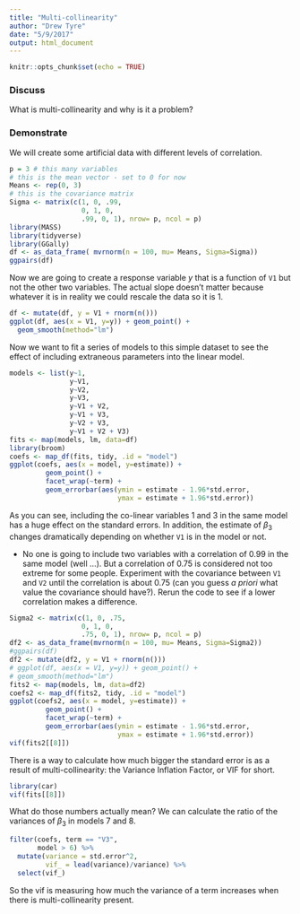 ```yaml
---
title: "Multi-collinearity"
author: "Drew Tyre"
date: "5/9/2017"
output: html_document
---
```


```r
knitr::opts_chunk$set(echo = TRUE)
```

### Discuss

What is multi-collinearity and why is it a problem? 

### Demonstrate

We will create some artificial data with different levels of correlation.

```r
p = 3 # this many variables
# this is the mean vector - set to 0 for now
Means <- rep(0, 3)
# this is the covariance matrix
Sigma <- matrix(c(1, 0, .99, 
                  0, 1, 0,
                  .99, 0, 1), nrow= p, ncol = p)
library(MASS)
library(tidyverse)
library(GGally)
df <- as_data_frame( mvrnorm(n = 100, mu= Means, Sigma=Sigma))
ggpairs(df)
```

Now we are going to create a response variable *y* that is a function of `V1` but not the other two variables. The actual slope doesn't matter because whatever it is in reality we could rescale the data so it is 1. 

```r
df <- mutate(df, y = V1 + rnorm(n()))
ggplot(df, aes(x = V1, y=y)) + geom_point() + 
  geom_smooth(method="lm")
```

Now we want to fit a series of models to this simple dataset to see the effect of including extraneous parameters into the linear model.

```r
models <- list(y~1,
               y~V1,
               y~V2,
               y~V3,
               y~V1 + V2,
               y~V1 + V3,
               y~V2 + V3,
               y~V1 + V2 + V3)
fits <- map(models, lm, data=df)
library(broom)
coefs <- map_df(fits, tidy, .id = "model")
ggplot(coefs, aes(x = model, y=estimate)) + 
         geom_point() + 
         facet_wrap(~term) + 
         geom_errorbar(aes(ymin = estimate - 1.96*std.error,
                           ymax = estimate + 1.96*std.error))
```

As you can see, including the co-linear variables 1 and 3 in the same model has a huge effect on the standard errors. In addition, the estimate of $\beta_{3}$ changes dramatically depending on whether `V1` is in the model or not. 

- No one is going to include two variables with a correlation of 0.99 in the same model (well ...). But a correlation of 0.75 is considered not too extreme for some people. Experiment with the covariance between `V1` and `V2` until the correlation is about 0.75 (can you guess *a priori* what value the covariance should have?). Rerun the code to see if a lower correlation makes a difference.

```r
Sigma2 <- matrix(c(1, 0, .75, 
                  0, 1, 0,
                  .75, 0, 1), nrow= p, ncol = p)
df2 <- as_data_frame(mvrnorm(n = 100, mu= Means, Sigma=Sigma2))
#ggpairs(df)
df2 <- mutate(df2, y = V1 + rnorm(n()))
# ggplot(df, aes(x = V1, y=y)) + geom_point() + 
# geom_smooth(method="lm")
fits2 <- map(models, lm, data=df2)
coefs2 <- map_df(fits2, tidy, .id = "model")
ggplot(coefs2, aes(x = model, y=estimate)) + 
         geom_point() + 
         facet_wrap(~term) + 
         geom_errorbar(aes(ymin = estimate - 1.96*std.error,
                           ymax = estimate + 1.96*std.error))
vif(fits2[[8]])
```


There is a way to calculate how much bigger the standard error is as a result of multi-collinearity: the Variance Inflation Factor, or VIF for short.

```r
library(car)
vif(fits[[8]])
```

What do those numbers actually mean? We can calculate the ratio of the variances of $\beta_3$ in models 7 and 8.

```r
filter(coefs, term == "V3",
       model > 6) %>%
  mutate(variance = std.error^2,
         vif_ = lead(variance)/variance) %>%
  select(vif_)
```

So the vif is measuring how much the variance of a term increases when there is multi-collinearity present. 